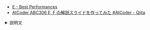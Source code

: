
<Meta title="ABC306/ABC306-E" />
<Slide src={Png} layout="fullscreen" />

- [E \- Best Performances](https://atcoder.jp/contests/abc306/tasks/abc306_e)
- [AtCoder ABC306 E, F の解説スライドを作ってみた \#AtCoder \- Qiita](https://qiita.com/hossie/items/a4f203492c9c4f7dce18)

<details>
<summary>説明文</summary>

</details>
